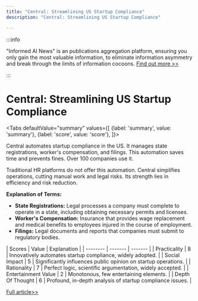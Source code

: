 ```yaml
---
title: "Central: Streamlining US Startup Compliance"
description: "Central: Streamlining US Startup Compliance"

---
```



:::info

"Informed AI News" is an publications aggregation platform, ensuring you only gain the most valuable information, to eliminate information asymmetry and break through the limits of information cocoons.  [Find out more >>](/)

:::

# Central: Streamlining US Startup Compliance


<Tabs
	defaultValue="summary"
	values={[
	{label: 'summary', value: 'summary'},
	{label: 'score', value: 'score'},
]}>
<TabItem value="summary">


Central automates startup compliance in the US. It manages state registrations, worker's compensation, and filings. This automation saves time and prevents fines. Over 100 companies use it.

Traditional HR platforms do not offer this automation. Central simplifies operations, cutting manual work and legal risks. Its strength lies in efficiency and risk reduction.

**Explanation of Terms:**
- **State Registrations:** Legal processes a company must complete to operate in a state, including obtaining necessary permits and licenses.
- **Worker's Compensation:** Insurance that provides wage replacement and medical benefits to employees injured in the course of employment.
- **Filings:** Legal documents and reports that companies must submit to regulatory bodies.
</TabItem>
<TabItem value="score">
	| Scores     | Value   | Explanation |
	| -------- | ------- | ------- |
	| Practicality  | 8    | Innovatively automates startup compliance, widely adopted.    |
	| Social Impact | 5     | Significantly influences public opinion on startup operations.    |
	| Rationality    | 7    | Perfect logic, scientific argumentation, widely accepted.    |
	| Entertainment Value    | 2    | Monotonous, few entertaining elements.    |
	| Depth Of Thought    | 6    | Profound, in-depth analysis of startup compliance issues.    |
</TabItem>
</Tabs>

[Full article>>](https://www.producthunt.com/posts/central-yc-s24)
